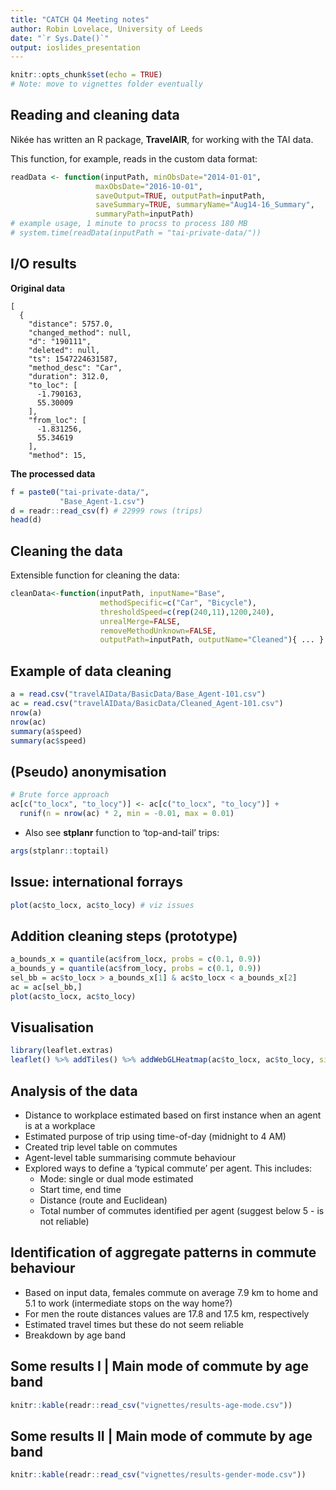 ```yaml
---
title: "CATCH Q4 Meeting notes"
author: Robin Lovelace, University of Leeds
date: "`r Sys.Date()`"
output: ioslides_presentation
---
```


```r
knitr::opts_chunk$set(echo = TRUE)
# Note: move to vignettes folder eventually
```

## Reading and cleaning data

Nikée has written an R package, **TravelAIR**, for working with the TAI data.

This function, for example, reads in the custom data format:

```r
readData <- function(inputPath, minObsDate="2014-01-01",
                   maxObsDate="2016-10-01",
                   saveOutput=TRUE, outputPath=inputPath,
                   saveSummary=TRUE, summaryName="Aug14-16_Summary",
                   summaryPath=inputPath)
# example usage, 1 minute to procss to process 180 MB
# system.time(readData(inputPath = "tai-private-data/")) 
```




## I/O results

<div class="columns-2">

**Original data**
```
[
  {
    "distance": 5757.0, 
    "changed_method": null, 
    "d": "190111", 
    "deleted": null, 
    "ts": 1547224631587, 
    "method_desc": "Car", 
    "duration": 312.0, 
    "to_loc": [
      -1.790163, 
      55.30009
    ], 
    "from_loc": [
      -1.831256, 
      55.34619
    ], 
    "method": 15, 
```

**The processed data**

```r
f = paste0("tai-private-data/",
           "Base_Agent-1.csv")
d = readr::read_csv(f) # 22999 rows (trips)
head(d)
```

</div>

## Cleaning the data

Extensible function for cleaning the data:

```r
cleanData<-function(inputPath, inputName="Base",
                    methodSpecific=c("Car", "Bicycle"),
                    thresholdSpeed=c(rep(240,11),1200,240),
                    unrealMerge=FALSE,
                    removeMethodUnknown=FALSE,
                    outputPath=inputPath, outputName="Cleaned"){ ... }

```

## Example of data cleaning

```r
a = read.csv("travelAIData/BasicData/Base_Agent-101.csv")
ac = read.csv("travelAIData/BasicData/Cleaned_Agent-101.csv")
nrow(a)
nrow(ac)
summary(a$speed)
summary(ac$speed)
```

## (Pseudo) anonymisation

```r
# Brute force approach
ac[c("to_locx", "to_locy")] <- ac[c("to_locx", "to_locy")] +
  runif(n = nrow(ac) * 2, min = -0.01, max = 0.01)
```

- Also see **stplanr** function to 'top-and-tail' trips:

```r
args(stplanr::toptail)
```


## Issue: international forrays

```r
plot(ac$to_locx, ac$to_locy) # viz issues
```


## Addition cleaning steps (prototype)

```r
a_bounds_x = quantile(ac$from_locx, probs = c(0.1, 0.9))
a_bounds_y = quantile(ac$from_locy, probs = c(0.1, 0.9))
sel_bb = ac$to_locx > a_bounds_x[1] & ac$to_locx < a_bounds_x[2]
ac = ac[sel_bb,]
plot(ac$to_locx, ac$to_locy)
```

## Visualisation

```r
library(leaflet.extras)
leaflet() %>% addTiles() %>% addWebGLHeatmap(ac$to_locx, ac$to_locy, size = 10000, units = "m", alphaRange = 0.00001) 
```

## Analysis of the data

- Distance to workplace estimated based on first instance when an agent is at a workplace
- Estimated purpose of trip using time-of-day (midnight to 4 AM)
- Created trip level table on commutes
- Agent-level table summarising commute behaviour
- Explored ways to define a 'typical commute' per agent. This includes:
    - Mode: single or dual mode estimated
    - Start time, end time
    - Distance (route and Euclidean)
    - Total number of commutes identified per agent (suggest below 5 - is not reliable)
    
## Identification of aggregate patterns in commute behaviour

- Based on input data, females commute on average 7.9 km to home and 5.1 to work (intermediate stops on the way home?)
- For men the route distances values are 17.8 and 17.5 km, respectively
- Estimated travel times but these do not seem reliable
- Breakdown by age band

## Some results I | Main mode of commute by age band

```r
knitr::kable(readr::read_csv("vignettes/results-age-mode.csv"))
```

## Some results II | Main mode of commute by age band

```r
knitr::kable(readr::read_csv("vignettes/results-gender-mode.csv"))
```
